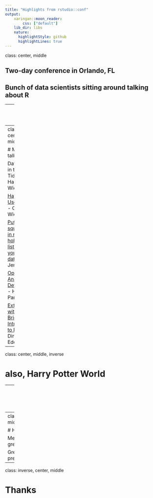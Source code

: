 ```yaml
---
title: "Highlights from rstudio::conf"
output:
    xaringan::moon_reader:
        css: ["default"]
    lib_dir: libs
    nature:
      highlightStyle: github
      highlightLines: true
---
```

class: center, middle

## Two-day conference in Orlando, FL

## Bunch of data scientists sitting around talking about R

---
class: center, middle

background-image: url(https://pbs.twimg.com/media/C2DrAreUoAAYOmH.jpg:large)
background-size: cover

???
Image credit: [Kevin Ushey](https://twitter.com/kevin_ushey/status/819913546083532800)

---
class: center, middle

# My favorite talks

Data Science in the Tidyverse - Hadley Wickham

[Happy R Users Purrr](https://www.dropbox.com/sh/062xjv35izc2a92/AAAnC-nzToR1rPekDZipRJSLa?dl=0) - Charlotte Wickham

[Putting square pegs in round holes: Using list-cols in your dataframe](https://speakerdeck.com/jennybc/putting-square-pegs-in-round-holes-using-list-cols-in-your-dataframe) - Jenny Bryan

[Opinionated Analysis Development](http://www.slideshare.net/hilaryparker/opinionated-analysis-development) - Hilary Parker

[Extending R with C++: A Brief Introduction to Rcpp](http://dirk.eddelbuettel.com/papers/rcpp_rstudio_conf_2017.pdf) - Dirk Eddelbuettel

---
class: center, middle, inverse

# also, Harry Potter World

---
class: center, middle, inverse

background-image: url(https://pbs.twimg.com/media/C2IvdnKWIAEpt7J.jpg:large)
background-size: cover

# it was *magical*

???
Image credit: [Karthik Ram](https://twitter.com/_inundata/status/820094054138609664)

---
class: center, middle

# Highlights

Met lots of great R users

Great presentations

---
class: inverse, center, middle

# Thanks
